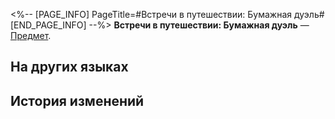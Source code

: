 <%-- [PAGE_INFO]
PageTitle=#Встречи в путешествии: Бумажная дуэль#
[END_PAGE_INFO] --%>
{{Предмет Инфобокс
|id          = 309004
|Изображение = Предмет Встречи в путешествии- Бумажная дуэль.png
|Тип         = 
|Инвентарь   = 
|Редкость    = 4
|Эффект      = 
|Описание    = Красивый конверт с индивидуальным билетом. При использовании вы можете выбрать одного из следующих персонажей 4★:<br />Галлахер, Ханья, Лука, Арлан.
}}
{{Описание|«Встречайте новых спутников в своих путешествиях».}}
'''Встречи в путешествии: Бумажная дуэль''' — [[Предмет]].

==На других языках==
{{На других языках
|en   = Fateful Crossings: Origami Bird Clash
|zhs  = 旅程之遇：「折纸小鸟对对碰」
|zht  = 旅程之遇：「摺紙小鳥對對碰」
|ja   = 旅の出会い：「折り紙の小鳥マッチ」
|ko   = 여정에서의 만남: 「종이새 팡팡」
|es   = Encuentros en el viaje: Choque de pajaritos de papel
|fr   = Rencontre&nbsp;: Rififruit chez les oiseaux en origami
|ru   = Встречи в путешествии: Бумажная дуэль
|th   = การพบพานระหว่างเดินทาง: "นกกระดาษตะลุมบอน"
|vi   = Hành Trình Gặp Gỡ: Chim Giấy Đại Chiến
|de   = Schicksalhafte Begegnungen: Origamivogel-Matching
|id   = Fateful Crossings: "Adu Jotos Burung Origami"
|pt   = Encontro Destinado: Choque de Pássaro de Origami
}}

==История изменений==
{{История изменений|3.5}}
